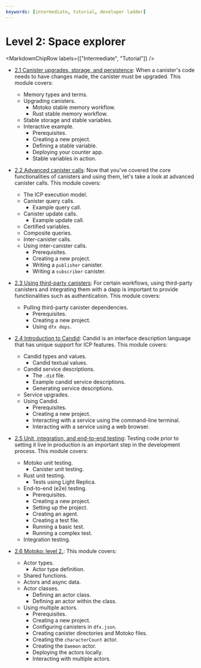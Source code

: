 ```yaml
---
keywords: [intermediate, tutorial, developer ladder]
---
```



# Level 2: Space explorer

<MarkdownChipRow labels={["Intermediate", "Tutorial"]} />

- [2.1 Canister upgrades, storage, and persistence](/docs/current/tutorials/developer-journey/level-2/2.1-storage-persistence): When a canister's code needs to have changes made, the canister must be upgraded. This module covers:
    - Memory types and terms.
    - Upgrading canisters.
	    - Motoko stable memory workflow.
	    - Rust stable memory workflow.
    - Stable storage and stable variables.
    - Interactive example.
	    - Prerequisites.
	    - Creating a new project.
	    - Defining a stable variable.
	    - Deploying your counter app.
	    - Stable variables in action.

- [2.2 Advanced canister calls](/docs/current/tutorials/developer-journey/level-2/2.2-advanced-canister-calls): Now that you've covered the core functionalities of canisters and using them, let's take a look at advanced canister calls. This module covers:
    - The ICP execution model.
    - Canister query calls.
	    - Example query call.
    - Canister update calls.
	    - Example update call.
    - Certified variables.
    - Composite queries.
    - Inter-canister calls.
    - Using inter-canister calls.
	    - Prerequisites.
	    - Creating a new project.
	    - Writing a `publisher` canister.
	    - Writing a `subscriber` canister.

- [2.3 Using third-party canisters](/docs/current/tutorials/developer-journey/level-2/2.3-third-party-canisters): For certain workflows, using third-party canisters and integrating them with a dapp is important to provide functionalities such as authentication. This module covers:
    - Pulling third-party canister dependencies.
	    - Prerequisites.
	    - Creating a new project.
	    - Using `dfx deps`.


- [2.4 Introduction to Candid](/docs/current/tutorials/developer-journey/level-2/2.4-intro-candid): Candid is an interface description language that has unique support for ICP features. This module covers:
    - Candid types and values.
	    - Candid textual values.
    - Candid service descriptions.
	    - The `.did` file.
	    - Example candid service descriptions.
	    - Generating service descriptions.
    - Service upgrades.
    - Using Candid.
	    - Prerequisites.
	    - Creating a new project.
	    - Interacting with a service using the command-line terminal.
	    - Interacting with a service using a web browser.

- [2.5 Unit, integration, and end-to-end testing](/docs/current/tutorials/developer-journey/level-2/2.5-unit-testing): Testing code prior to setting it live in production is an important step in the development process. This module covers:
    - Motoko unit testing.
	    - Canister unit testing.
    - Rust unit testing.
	    - Tests using Light Replica.
    - End-to-end (e2e) testing.
	    - Prerequisites.
	    - Creating a new project.
	    - Setting up the project.
	    - Creating an agent.
	    - Creating a test file.
	    - Running a basic test.
	    - Running a complex test.
    - Integration testing.

- [2.6 Motoko: level 2.](/docs/current/tutorials/developer-journey/level-2/2.6-motoko-lvl2): This module covers:
    - Actor types.
        - Actor type definition.
    - Shared functions.
    - Actors and async data.
    - Actor classes.
        - Defining an actor class.
        - Defining an actor within the class.
    - Using multiple actors.
        - Prerequisites.
        - Creating a new project.
        - Configuring canisters in `dfx.json`.
        - Creating canister directories and Motoko files.
        - Creating the `characterCount` actor.
        - Creating the `Daemon` actor.
        - Deploying the actors locally.
        - Interacting with multiple actors.

